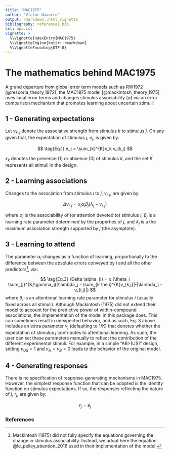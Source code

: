 ---
title: "MAC1975"
author: "Victor Navarro"
output: rmarkdown::html_vignette
bibliography: references.bib
csl: apa.csl
vignette: >
  %\VignetteIndexEntry{MAC1975}
  %\VignetteEngine{knitr::rmarkdown}
  %\VignetteEncoding{UTF-8}
---

# The mathematics behind MAC1975

A grand departure from global error term models such as 
RW1972 [@rescorla_theory_1972], the MAC1975 model 
[@mackintosh_theory_1975] uses local error terms
and changes stimulus associability ($\alpha$) via an error 
comparison mechanism that promotes learning about uncertain stimuli:

## 1 - Generating expectations

Let $v_{k,j}$ denote the associative strength 
from stimulus $k$ to stimulus $j$. On any given 
trial, the expectation of stimulus $j$, $e_j$, is given by:

$$
\tag{Eq.1}
e_j = \sum_{k}^{K}x_k v_{k,j}
$$

$x_k$ denotes the presence (1) or absence (0) of stimulus $k$, 
and the set $K$ represents all stimuli in the design.

## 2 - Learning associations

Changes to the association from stimulus $i$ to $j$, 
$v_{i,j}$, are given by:

$$
\tag{Eq.2}
\Delta v_{i,j} = x_i \alpha_i \beta_j (\lambda_j - v_{i,j})
$$

where $\alpha_i$ is the associability of 
(or attention devoted to) stimulus $i$, $\beta_j$ is 
a learning rate parameter determined by the properties 
of $j$, and $\lambda_j$ is a the maximum association 
strength supported by $j$ (the asymptote).

## 3 - Learning to attend

The parameter $\alpha_i$ changes as a function 
of learning, proportionally to the difference between 
the absolute errors conveyed by $i$ and all the other 
predictors[^note1], via:

$$
\tag{Eq.3}
\Delta \alpha_{i} = x_i\theta_i \sum_{j}^{K}\gamma_j(|\lambda_j - \sum_{k \ne i}^{K}v_{k,j}|-|\lambda_j -  v_{i,j}|)
$$
where $\theta_i$ is an attentional learning 
rate parameter for stimulus $i$ (usually fixed 
across all stimuli). Although  Mackintosh (1975) did not 
extend their model to account for the predictive power 
of within-compound associations, the implementation of the 
model in this package does. This can sometimes result in 
unexpected behavior, and as such, Eq. 3 above includes 
an extra parameter $\gamma_j$ (defaulting to 1/K) that 
denotes whether the expectation of stimulus $j$ contributes 
to attentional learning. As such, the user can set these 
parameters manually to reflect the contribution of the 
different experimental stimuli. For example, in a simple 
"AB>(US)" design, 
setting $\gamma_{US}$ = 1 and $\gamma_{A} = \gamma_{B} = 0$ leads 
to the behavior of the original model.

## 4 - Generating responses

There is no specification of response-generating
mechanisms in MAC1975. However, the simplest response 
function that can be adopted is the identity function on 
stimulus expectations. If so, the responses reflecting
 the nature of $j$, $r_j$, are given by:

$$
\tag{Eq.4}
r_j = e_j
$$

[^note1]: 
Mackintosh (1975) did not fully specify the equations 
governing the change in stimulus associability. Instead, 
we adopt here the equation @le_pelley_attention_2016 used 
in their implementation of the model.

### References
